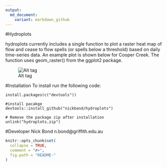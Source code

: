 ```yaml
---
output:
  md_document:
    variant: markdown_github
---
```


<!-- README.md is generated from README.Rmd. Please edit that file -->
#Hydroplots

 hydroplots currently includes a single function to plot a raster heat map of flow and cease to flow spells (or spells below a threshold) based on daily time-series data.
 An example plot is shown below for Cooper Creek. The function uses geom_raster() from the ggplot2 package.
 
![Alt tag](https://github.com/nickbond/hydroplots/raw/master/ctf_heatmap.png "CTF Heatmap")
 
#Installation
To install run the following code: 


	install.packages(c("devtools"))

	#install pacakge
	devtools::install_github("nickbond/hydroplots")

	# Remove the package zip after installation
	unlink("hydroplots.zip")


#Developer
Nick Bond n.bond@griffith.edu.au

```r
knitr::opts_chunk$set(
  collapse = TRUE,
  comment = "#>",
  fig.path = "README-"
)
```
